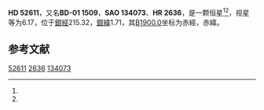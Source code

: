 {{Starbox begin
| name = HD 52611
}}
{{Starbox observe
| epoch = [[J2000.0|J2000.0]]
| constell = {{星座名待查}}<ref name=SIMBAD>{{cite web
 | url=http://simbad.u-strasbg.fr/simbad/sim-id?Ident=HR+2636
 | title=Pulsating variable Star
 | publisher=Centre de Données astronomiques de Strasbourg
 | work=SIMBAD
 | accessdate=2012-07-13
 | archive-date=2016-03-18
 | archive-url=https://web.archive.org/web/20160318165432/http://simbad.u-strasbg.fr/simbad/sim-id?Ident=HR+2636
 | dead-url=no
 }}</ref><ref name=DATA>{{cite web
 | url=http://vizier.u-strasbg.fr/viz-bin/VizieR-5?-out.add=.&-source=5050&-corr=PK=HR&-out.max=9999&HR=2636
 | title=VizieR Detailed Page
 | accessdate=2012-07-13
 | archive-date=2016-03-04
 | archive-url=https://web.archive.org/web/20160304211052/http://vizier.u-strasbg.fr/viz-bin/VizieR-5?-out.add=.&-source=5050&-corr=PK=HR&-out.max=9999&HR=2636
 | dead-url=no
 }}</ref>
| 星官 = 
| ra = {{RA|7|1|52.9}}<ref name=SIMBAD /><ref name=DATA />
| dec = {{DEC|-1|20|44}}<ref name=SIMBAD /><ref name=DATA />
| appmag_v = 6.17<ref name=SIMBAD /><ref name=DATA />
}}
{{Starbox character
| class = G5II<ref name=SIMBAD /><ref name=DATA />
| b-v = 1.28<ref name=SIMBAD /><ref name=DATA />
| u-b = 1.36<ref name=SIMBAD /><ref name=DATA />
| r-i = <ref name=SIMBAD /><ref name=DATA />
| variable = 
}}
{{Starbox astrometry
| radial_v = 1.36
| prop_mo_ra = -45
| parallax = 
| p_error = 
}}
{{Starbox catalog
| names =BD-01 1509，[[SAO星表|SAO]] 134073，[[HD星表|HD]] 52611，[[HR星表|HR]] 2636}}
{{Starbox reference |Simbad=HR+2636}}
{{Starbox end}}

'''HD 52611'''，又名'''BD-01 1509'''，'''SAO 134073'''、'''HR 2636'''，是一颗恒星<ref name=SIMBAD /><ref name=DATA />，视星等为6.17，位于[[銀道座標系|銀經]]215.32，[[銀道座標系|銀緯]]1.71，其[[B1900.0|B1900.0]]坐标为赤經{{RA|6|56|48.3}}，赤緯{{DEC|-1|1.71|8}}。

== 参考文献 ==
{{reflist}}

{{star-stub}}

[[Category:HD和HDE天體|52611]]
[[Category:HR天體|2636]]
[[Category:SAO天體|134073]]